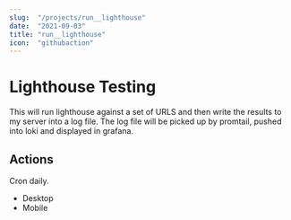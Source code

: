 ```yaml
---
slug:  "/projects/run__lighthouse"
date:  "2021-09-03"
title: "run__lighthouse"
icon:  "githubaction"
---
```


# Lighthouse Testing

This will run lighthouse against a set of URLS and then write the results to my server into a log file.
The log file will be picked up by promtail, pushed into loki and displayed in grafana.

## Actions
Cron daily.

- Desktop
- Mobile